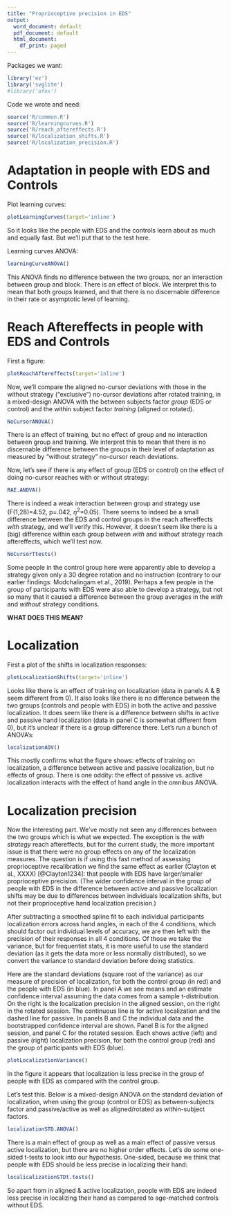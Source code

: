 ```yaml
---
title: "Proprioceptive precision in EDS"
output:
  word_document: default
  pdf_document: default
  html_document:
    df_print: paged
---
```



Packages we want:
```r

library('ez')
library('svglite')
#library('afex')

```


Code we wrote and need:
```r
source('R/common.R')
source('R/learningcurves.R')
source('R/reach_aftereffects.R')
source('R/localization_shifts.R')
source('R/localization_precision.R')
```


# Adaptation in people with EDS and Controls

Plot learning curves:
```r
plotLearningCurves(target='inline')
```

So it looks like the people with EDS and the controls learn about as much and equally fast. But we'll put that to the test here.

Learning curves ANOVA:
```r
learningCurveANOVA()
```

This ANOVA finds no difference between the two groups, nor an interaction between group and block. There is an effect of block. We interpret this to mean that both groups learned, and that there is no discernable difference in their rate or asymptotic level of learning.

# Reach Aftereffects in people with EDS and Controls

First a figure:
```r
plotReachAftereffects(target='inline')
```

Now, we'll compare the aligned no-cursor deviations with those in the without strategy ("exclusive") no-cursor deviations after rotated training, in a mixed-design ANOVA with the between subjects factor _group_ (EDS or control) and the within subject factor _training_ (aligned or rotated).

```r
NoCursorANOVA()
```

There is an effect of training, but no effect of group and no interaction between group and training. We interpret this to mean that there is no discernable difference between the groups in their level of adaptation as measured by "without strategy" no-cursor reach deviations.

Now, let's see if there is any effect of group (EDS or control) on the effect of doing no-cursor reaches with or without strategy:

```r
RAE.ANOVA()
```

There is indeed a weak interaction between group and strategy use (F(1,28)=4.52, p=.042, $\eta^2$=0.05). There seems to indeed be a small difference between the EDS and control groups in the reach aftereffects _with_ strategy, and we'll verify this. However, it doesn't seem like there is a (big) difference within each group between _with_ and _without_ strategy reach aftereffects, which we'll test now.

```r
NoCursorTtests()
```

Some people in the control group here were apparently able to develop a strategy given only a 30 degree rotation and no instruction (contrary to our earlier findings: Modchalingam et al., 2019). Perhaps a few people in the group of participants with EDS were also able to develop a strategy, but not so many that it caused a difference between the group averages in the _with_ and _without_ strategy conditions.

**WHAT DOES THIS MEAN?**

# Localization

First a plot of the shifts in localization responses:

```r
plotLocalizationShifts(target='inline')
```

Looks like there is an effect of training on localization (data in panels A & B seem different from 0). It also looks like there is no difference between the two groups (controls and people with EDS) in both the active and passive localization. It does seem like there is a difference between shifts in active and passive hand localization (data in panel C is somewhat different from 0), but it's unclear if there is a group difference there. Let's run a bunch of ANOVA's:

```r
localizationAOV()
```

This mostly confirms what the figure shows: effects of training on localization, a difference between active and passive localization, but no effects of group. There is one oddity: the effect of passive vs. active localization interacts with the effect of hand angle in the omnibus ANOVA.

# Localization precision

Now the interesting part. We've mostly not seen any differences between the two groups which is what we expected. The exception is the _with strategy_ reach aftereffects, but for the current study, the more important issue is that there were no group effects on any of the localization measures. The question is if using this fast method of assessing proprioceptive recalibration we find the same effect as earlier (Clayton et al., XXXX) [@Clayton1234]: that people with EDS have larger/smaller proprioceptive precision. (The wider confidence interval in the group of people with EDS in the difference between active and passive localization shifts may be due to differences between individuals localization shifts, but not their proprioceptive hand localization precision.)

After subtracting a smoothed spline fit to each individual participants localization errors across hand angles, in each of the 4 conditions, which should factor out individual levels of accuracy, we are then left with the precision of their responses in all 4 conditions. Of those we take the variance, but for frequentist stats, it is more useful to use the standard deviation (as it gets the data more or less normally distributed), so we convert the variance to standard deviation before doing statistics.

Here are the standard deviations (square root of the variance) as our measure of precision of localization, for both the control group (in red) and the people with EDS (in blue). In panel A we see means and an estimate confidence interval assuming the data comes from a sample t-distribution. On the right is the localization precision in the aligned session, on the right in the rotated session. The continuous line is for active localization and the dashed line for passive. In panels B and C the individual data and the bootstrapped confidence interval are shown. Panel B is for the aligned session, and panel C for the rotated session. Each shows active (left) and passive (right) localization precision, for both the control group (red) and the group of participants with EDS (blue). 

```r
plotLocalizationVariance()
```

In the figure it appears that localization is less precise in the group of people with EDS as compared with the control group.

Let's test this. Below is a mixed-design ANOVA on the standard deviation of localization, when using the group (control or EDS) as between-subjects factor and passive/active as well as aligned/rotated as within-subject factors.

```r
localizationSTD.ANOVA()
```

There is a main effect of group as well as a main effect of passive versus active localization, but there are no higher order effects. Let's do some one-sided t-tests to look into our hypothesis. One-sided, because we think that people with EDS should be less precise in localizing their hand:

```r
localicalizationSTDt.tests()
```

So apart from in aligned & active localization, people with EDS are indeed less precise in localizing their hand as compared to age-matched controls without EDS.